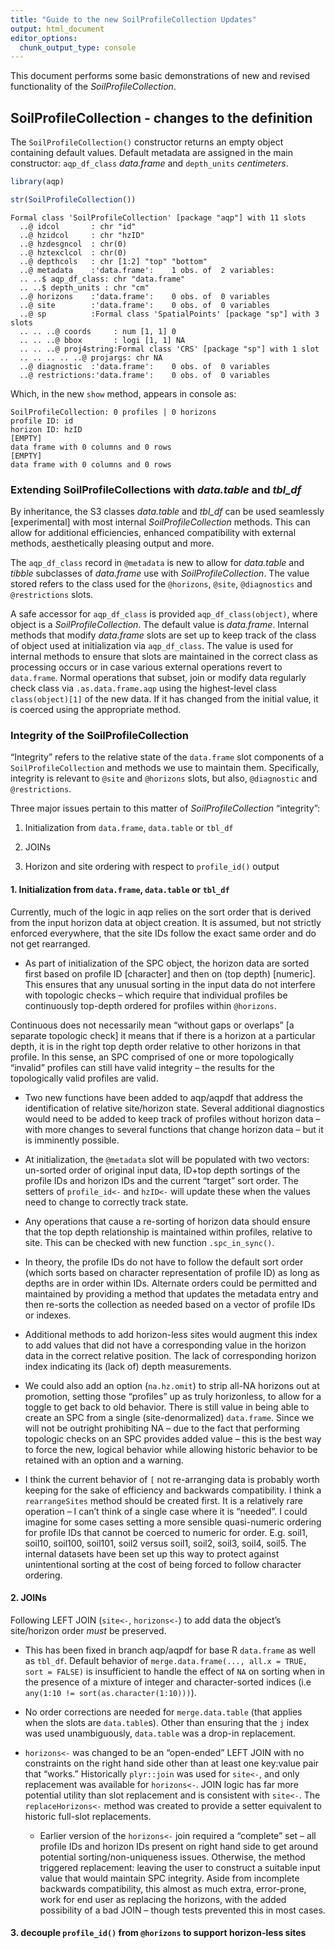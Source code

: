 ```yaml
---
title: "Guide to the new SoilProfileCollection Updates"
output: html_document
editor_options: 
  chunk_output_type: console
---
```


This document performs some basic demonstrations of new and revised functionality of the _SoilProfileCollection_.

## SoilProfileCollection - changes to the definition

The `SoilProfileCollection()` constructor returns an empty object containing default values. Default metadata are assigned in the main constructor: `aqp_df_class` _data.frame_ and `depth_units` _centimeters_.

```r 
library(aqp)

str(SoilProfileCollection())
```

```
Formal class 'SoilProfileCollection' [package "aqp"] with 11 slots
  ..@ idcol       : chr "id"
  ..@ hzidcol     : chr "hzID"
  ..@ hzdesgncol  : chr(0) 
  ..@ hztexclcol  : chr(0) 
  ..@ depthcols   : chr [1:2] "top" "bottom"
  ..@ metadata    :'data.frame':	1 obs. of  2 variables:
  .. ..$ aqp_df_class: chr "data.frame"
  .. ..$ depth_units : chr "cm"
  ..@ horizons    :'data.frame':	0 obs. of  0 variables
  ..@ site        :'data.frame':	0 obs. of  0 variables
  ..@ sp          :Formal class 'SpatialPoints' [package "sp"] with 3 slots
  .. .. ..@ coords     : num [1, 1] 0
  .. .. ..@ bbox       : logi [1, 1] NA
  .. .. ..@ proj4string:Formal class 'CRS' [package "sp"] with 1 slot
  .. .. .. .. ..@ projargs: chr NA
  ..@ diagnostic  :'data.frame':	0 obs. of  0 variables
  ..@ restrictions:'data.frame':	0 obs. of  0 variables
```

Which, in the new `show` method, appears in console as:

```
SoilProfileCollection: 0 profiles | 0 horizons
profile ID: id
horizon ID: hzID
[EMPTY]
data frame with 0 columns and 0 rows
[EMPTY]
data frame with 0 columns and 0 rows
```

### Extending SoilProfileCollections with _data.table_ and _tbl_df_ 

By inheritance, the S3 classes _data.table_ and _tbl_df_ can be used seamlessly [experimental] with most internal _SoilProfileCollection_ methods. This can allow for additional efficiencies, enhanced compatibility with external methods, aesthetically pleasing output and more. 

The `aqp_df_class` record in `@metadata` is new to allow for _data.table_ and _tibble_ subclasses of _data.frame_ use with _SoilProfileCollection_. The value stored refers to the class used for the `@horizons`, `@site`, `@diagnostics` and `@restrictions` slots. 

A safe accessor for `aqp_df_class` is provided `aqp_df_class(object)`, where object is a _SoilProfileCollection_. The default value is _data.frame_. Internal methods that modify _data.frame_ slots are set up to keep track of the class of object used at initialization via `aqp_df_class`. The value is used for internal methods to ensure that slots are maintained in the correct class as processing occurs or in case various external operations revert to `data.frame`. Normal operations that subset, join or modify data regularly check class via `.as.data.frame.aqp` using the highest-level class `class(object)[1]` of the new data. If it has changed from the initial value, it is coerced using the appropriate method.

### Integrity of the SoilProfileCollection

"Integrity" refers to the relative state of the `data.frame` slot components of a `SoilProfileCollection` and methods we use to maintain them. Specifically, integrity is relevant to `@site` and `@horizons` slots, but also, `@diagnostic` and `@restrictions`. 

Three major issues pertain to this matter of _SoilProfileCollection_ "integrity":

  1.   Initialization from `data.frame`, `data.table` or `tbl_df`
  
  2.   JOINs
  
  2.   Horizon and site ordering with respect to `profile_id()` output
  
#### 1. Initialization from `data.frame`, `data.table` or `tbl_df`

Currently, much of the logic in aqp relies on the sort order that is derived from the input horizon data at object creation. It is assumed, but not strictly enforced everywhere, that the site IDs follow the exact same order and do not get rearranged.

 - As part of initialization of the SPC object, the horizon data are sorted first based on profile ID [character] and then on (top depth) [numeric]. This ensures that any unusual sorting in the input data do not interfere with topologic checks -- which require that individual profiles be continuously top-depth ordered for profiles within `@horizons`. 
 
Continuous does not necessarily mean "without gaps or overlaps" [a separate topologic check] it means that if there is a horizon at a particular depth, it is in the right top depth order relative to other horizons in that profile. In this sense, an SPC comprised of one or more topologically "invalid" profiles can still have valid integrity -- the results for the topologically valid profiles are valid.

 - Two new functions have been added to aqp/aqpdf that address the identification of relative site/horizon state. Several additional diagnostics would need to be added to keep track of profiles without horizon data -- with more changes to several functions that change horizon data -- but it is imminently possible.

 - At initialization, the `@metadata` slot will be populated with two vectors: un-sorted order of original input data, ID+top depth sortings of the profile IDs and horizon IDs and the current "target" sort order. The setters of `profile_id<-` and `hzID<-` will update these when the values need to change to correctly track state.

 - Any operations that cause a re-sorting of horizon data should ensure that the top depth relationship is maintained within profiles, relative to site. This can be checked with new function `.spc_in_sync()`. 

 - In theory, the profile IDs do not have to follow the default sort order (which sorts based on character representation of profile ID) as long as depths are in order within IDs. Alternate orders could be permitted and maintained by providing a method that updates the metadata entry and then re-sorts the collection as needed based on a vector of profile IDs or indexes. 

 - Additional methods to add horizon-less sites would augment this index to add values that did not have a corresponding value in the horizon data in the correct relative position. The lack of corresponding horizon index indicating its (lack of) depth measurements. 

 - We could also add an option (`na.hz.omit`) to strip all-NA horizons out at promotion, setting those "profiles" up as truly horizonless, to allow for a toggle to get back to old behavior. There is still value in being able to create an SPC from a single (site-denormalized) `data.frame`. Since we will not be outright prohibiting NA -- due to the fact that performing topologic checks on an SPC provides added value -- this is the best way to force the new, logical behavior while allowing historic behavior to be retained with an option and a warning.

 - I think the current behavior of `[` not re-arranging data is probably worth keeping for the sake of efficiency and backwards compatibility. I think a `rearrangeSites` method should be created first. It is a relatively rare operation -- I can't think of a single case where it is "needed". I could imagine for some cases setting a more sensible quasi-numeric ordering for profile IDs that cannot be coerced to numeric for order. E.g. soil1, soil10, soil100, soil101, soil2 versus soil1, soil2, soil3, soil4, soil5. The internal datasets have been set up this way to protect against unintentional sorting at the cost of being forced to follow character ordering.

#### 2. JOINs

Following LEFT JOIN (`site<-`, `horizons<-`) to add data the object's site/horizon order _must_ be preserved. 

 - This has been fixed in branch aqp/aqpdf for base R `data.frame` as well as `tbl_df`. Default behavior of `merge.data.frame(..., all.x = TRUE, sort = FALSE)` is insufficient to handle the effect of `NA` on sorting when in the presence of a mixture of integer and character-sorted indices (i.e `any(1:10 != sort(as.character(1:10)))`). 
 
 - No order corrections are needed for `merge.data.table` (that applies when the slots are `data.table`s). Other than ensuring that the `j` index was used unambiguously, `data.table` was a drop-in replacement.

 - `horizons<-` was changed to be an "open-ended" LEFT JOIN with no constraints on the right hand side other than at least one key:value pair that "works." Historically `plyr::join` was used for `site<-`, and only replacement was available for `horizons<-`. JOIN logic has far more potential utility than slot replacement and is consistent with `site<-`. The `replaceHorizons<-` method was created to provide a setter equivalent to historic full-slot replacements.
 
   - Earlier version of the `horizons<-` join required a "complete" set -- all profile IDs and horizon IDs present on right hand side to get around potential sorting/non-uniqueness issues. Otherwise, the method triggered replacement: leaving the user to construct a suitable input value that would maintain SPC integrity. Aside from incomplete backwards compatibility, this almost as much extra, error-prone, work for end user as replacing the horizons, with the added possibility of a bad JOIN -- though tests prevented this in most cases.

#### 3. decouple `profile_id()` from `@horizons` to support horizon-less sites

